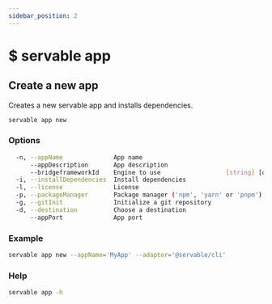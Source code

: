 ```yaml
---
sidebar_position: 2
---
```


# $ servable app

## Create a new app
Creates a new servable app and installs dependencies.
```bash
servable app new
```

### Options
```bash
  -n, --appName              App name                                                      [string] [default: "MyAppName"]
      --appDescription       App description                                          [string] [default: "A Servable service"]
      --bridgeframeworkId    Engine to use                  [string] [default: "@servable/parse-server-engine"]
  -i, --installDependencies  Install dependencies                                                [boolean] [default: true]
  -l, --license              License                                                             [string] [default: "MIT"]
  -p, --packageManager       Package manager ('npm', 'yarn' or 'pnpm')                           [string] [default: "npm"]
  -g, --gitInit              Initialize a git repository                                         [boolean] [default: true]
  -d, --destination          Choose a destination                                                                 [string]
      --appPort              App port                                                             [number] [default: 1387]  
```

### Example
```bash
servable app new --appName='MyApp' --adapter='@servable/cli'
```

### Help
```bash
servable app -h
```
